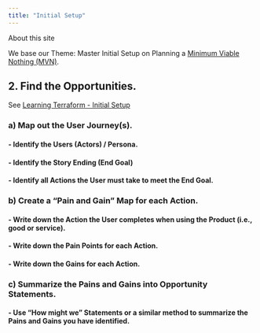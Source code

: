```yaml
---
title: "Initial Setup"
---
```


About this site

We base our Theme: Master Initial Setup on Planning a [Minimum Viable Nothing (MVN)](https://github.com/vanHeemstraSystems/minimum-viable-nothing).

## 2. Find the **Opportunities**.

See [Learning Terraform - Initial Setup](https://vanheemstrasystems.github.io/learning-terraform-initial-setup/)

### a) Map out the **User Journey(s)**.

#### - Identify the **Users** (Actors) / Persona.

#### - Identify the Story Ending (**End Goal**)

#### - Identify all **Actions** the User must take to meet the End Goal.

### b) Create a "**Pain and Gain**" Map for each Action.

#### - Write down the **Action** the User completes when using the Product (i.e., good or service).

#### - Write down the **Pain Points** for each Action.

#### - Write down the **Gains** for each Action.

### c) Summarize the Pains and Gains into **Opportunity Statements**.

#### - Use "**How might we**" Statements or a similar method to summarize the Pains and Gains you have identified. 
